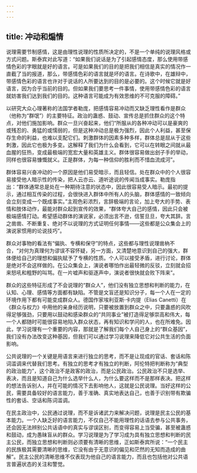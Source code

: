 ```yaml
---
---
---
```

title: 冲动和煽情
---





说理需要节制感情，这是由理性说理的性质所决定的，不是一个单纯的说理风格或方式问题。斯泰宾对此写道：“如果我们说话是为了引起感情态度，那么使用带感情色彩的字眼就是好的语言。可是如果我们的目的是把我们相信是真实的情况作一直截了当的报道，那么，带感情色彩的语言就是坏的语言。在诗歌中，在雄辩中，带感情色彩的语言也许对于说话的人所要达到的目的是必要的。这个时候它就是好语言，因为合乎当前的目的。但如果我们要思考一件事情，使用带感情色彩的语言就妨害我们达到我们的目的。这种语言可能成为有效思维的不可克服的障碍。”

以研究大众心理著称的法国学者勒庞，把感情容易冲动而又缺乏理性看作是群众（他称为“群氓”）的主要特征。政治的蛊惑、鼓动、宣传总是抓住群众的这个特点，对他们施加影响。群众一旦兴奋起来，他们“所服从的各种冲动可以是豪爽的或残忍的、勇猛的或懦弱的，但是这种冲动总是极为强烈，因此个人利益，甚至保存生命的利益，也难以支配它们。刺激群体的因素多种多样，群体总是屈从于这些刺激，因此它也极为多变。这解释了我们为什么会看到，它可以在转眼之间就从最血腥的狂热，变成最极端的宽宏大量和英雄主义。群体很容易做出刽子手的举动，同样也很容易慷慨就义。正是群体，为每一种信仰的胜利而不惜血流成河”。

群体容易兴奋冲动的一个原因是他们易受暗示，而且轻信。处在群众中的个人很容易接受他人暗示性的传染，把人云亦云、道听途说的传闻当成事实。勒庞指出：“群体通常总是处在一种期待注意的状态中，因此很容易受人暗示。最初的提示，通过相互传染的过程，会很快进入群体中所有人的头脑，群体感情的一致倾向会立刻变成一个既成事实。”主观色彩浓烈，言辞极端的言论，加上夸大的手势、表情和肢体动作，最能对群众起到宣传的效果，“群体夸大自己的感情，因此只会被极端感情打动。希望感动群体的演说家，必须出言不逊，信誓旦旦，夸大其辞。言之凿凿、不断重复、绝对不以说理的方式证明任何事情——这些都是公众集会上的演说家惯用的论说技巧”。

群众对事物的看法有“偏执、专横和保守”的特点，这些都与理性说理凿枘不合，“对何为真理何为谬误不容怀疑，另一方面，又清楚地意识到自己的强大，群体便给自己的理想和偏执赋予了专横的性质。个人可以接受矛盾，进行讨论，群体是绝对不会这样做的。在公众集会上，演说者哪怕作出最轻微的反驳，立刻就会招来怒吼和粗野的叫骂。在一片嘘声和驱逐声中，演说者很快就会败下阵来”。

群众的这些特征形成了不会说理的“群众人”，他们没有独立思想和判断的能力，在认知、心理、感情等方面都有缺陷。不管是文盲还是知识分子，每一个人在一定的环境作用下都有可能变成群众人。德国作家埃利亚斯·卡内提（Elias Canetti）在《群众与权力》中用他的亲身经历说明，只要被放置到群众之中，只要蛊惑的风吹得足够强劲，只要用以鼓动和感染群众的“共同事业”被打造得足够崇高和伟大，每一个人都随时可能很容易地陷入群众状态，再有知识和学问的人，也在所难免。因此，学习说理有一个重要的内容，那就是了解我们每个人自己身上的“群众基因”，我们没有办法改变这种基因，但我们可以通过学习说理来降低它对公共生活的负面影响。

公共说理的一个关键是用语言来进行独立的思考，而不是让现成的官话、套话和陈词滥调来代替我们思考。有独立的思考才有独立的判断，阿伦特把判断称为“典型的政治能力”，这个政治不是政客的政治，而是公民政治。公民政治不只是选举、表决，而且是知道自己为什么选举什么人，为什么要这样而不是那样表决。把这样的想法告诉别人，并在可能的情况下去影响他人，这就是公民说理。当好这样的公民，需要具备较好的语言能力，善于准确、真实地表达自己，也善于识别带有欺骗性的套话、空话和陈词滥调。

在民主政治中，公民通过说理，而不是诉诸武力来解决问题，说理是民主公民的基本能力。一个人缺乏好的语言能力，不仅自己不能用理性的话语去参与公共事务，还会因无法辨别公共话语中的真实与谬误区别，而变得容易上当受骗，甚至被蛊惑和鼓动，成为愚昧盲从的群众。学习说理是为了学习成为具有独立思想和判断的民主公民，而独立思想和判断则必须要有清晰的思维，正如斯泰宾所说：“一个民主的民族极其需要清晰的思维，它没有由于无意识的偏见和茫然的无知而造成的曲解”。民主公民的清晰思维不仅表现为他自己的语言能力，而且也包括他对公共语言普遍状态的关注和警觉。